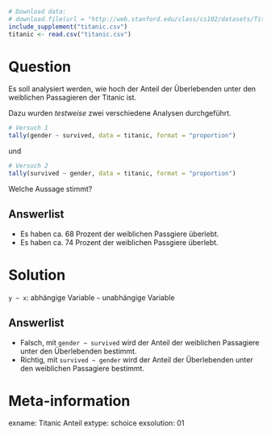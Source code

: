 ```r
# Download data:
# download.file(url = "http://web.stanford.edu/class/cs102/datasets/Titanic.csv", destfile = "titanic.csv" )
include_supplement("titanic.csv")
titanic <- read.csv("titanic.csv")
```

Question
========

Es soll analysiert werden, wie hoch der Anteil der Überlebenden unter den weiblichen Passagieren der Titanic ist.

Dazu wurden *testweise* zwei verschiedene Analysen durchgeführt. 

```r
# Versuch 1
tally(gender ~ survived, data = titanic, format = "proportion")
```

und

```r
# Versuch 2
tally(survived ~ gender, data = titanic, format = "proportion")
```

Welche Aussage stimmt?

Answerlist
----------
* Es haben ca. 68 Prozent der weiblichen Passgiere überlebt.
* Es haben ca. 74 Prozent der weiblichen Passgiere überlebt.


Solution
========

`y ~ x`: abhängige Variable `~` unabhängige Variable

Answerlist
----------
* Falsch, mit `gender ~ survived` wird der Anteil der weiblichen Passagiere unter den Überlebenden bestimmt.
* Richtig, mit `survived ~ gender` wird der Anteil der Überlebenden unter den weiblichen Passagiere bestimmt.

Meta-information
================
exname: Titanic Anteil
extype: schoice
exsolution: 01